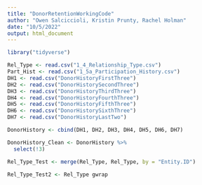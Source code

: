 ```yaml
---
title: "DonorRetentionWorkingCode"
author: "Owen Salciccioli, Kristin Prunty, Rachel Holman"
date: "10/5/2022"
output: html_document
---
```


```r
library("tidyverse")
```

```r
Rel_Type <- read.csv("1_4_Relationship_Type.csv")
Part_Hist <- read.csv("1_5a_Participation_History.csv")
DH1 <- read.csv("DonorHistoryFirstThree")
DH2 <- read.csv("DonorHistorySecondThree")
DH3 <- read.csv("DonorHistoryThirdThree")
DH4 <- read.csv("DonorHistoryFourthThree")
DH5 <- read.csv("DonorHistoryFifthThree")
DH6 <- read.csv("DonorHistorySixthThree")
DH7 <- read.csv("DonorHistoryLastTwo")
```

```r
DonorHistory <- cbind(DH1, DH2, DH3, DH4, DH5, DH6, DH7)

DonorHistory_Clean <- DonorHistory %>%
  select(!3)

Rel_Type_Test <- merge(Rel_Type, Rel_Type, by = "Entity.ID")

Rel_Type_Test2 <- Rel_Type gwrap
  
```

 


